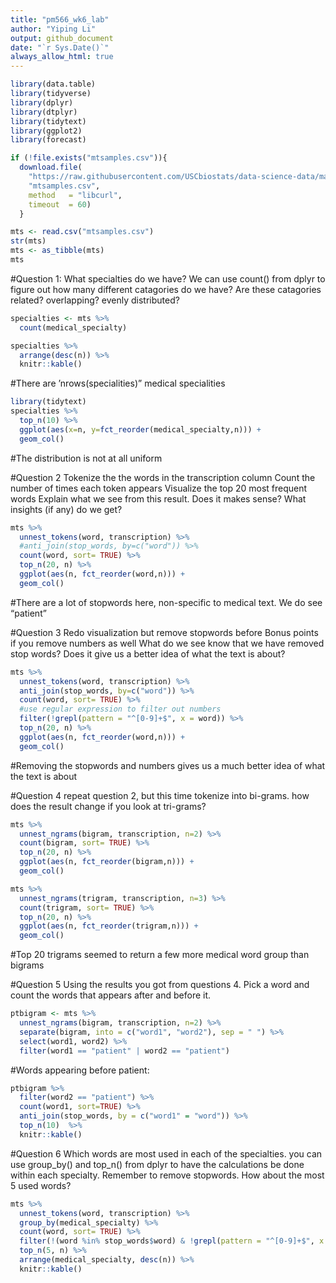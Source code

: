 ```yaml
---
title: "pm566_wk6_lab"
author: "Yiping Li"
output: github_document
date: "`r Sys.Date()`" 
always_allow_html: true
---
```


```r
library(data.table)
library(tidyverse)
library(dplyr)
library(dtplyr)
library(tidytext)
library(ggplot2)
library(forecast)
```

```r
if (!file.exists("mtsamples.csv")){
  download.file(
    "https://raw.githubusercontent.com/USCbiostats/data-science-data/master/00_mtsamples/mtsamples.csv",
    "mtsamples.csv",
    method   = "libcurl",
    timeout  = 60)
  }

mts <- read.csv("mtsamples.csv")
str(mts)
mts <- as_tibble(mts)
mts
```

#Question 1: What specialties do we have?
We can use count() from dplyr to figure out how many different catagories do we have? Are these catagories related? overlapping? evenly distributed?
```r
specialties <- mts %>%
  count(medical_specialty)

specialties %>%
  arrange(desc(n)) %>%
  knitr::kable()
```

#There are 'nrows(specialities)" medical specialities
```r
library(tidytext)
specialties %>%
  top_n(10) %>%
  ggplot(aes(x=n, y=fct_reorder(medical_specialty,n))) +
  geom_col()

```

#The distribution is not at all uniform

#Question 2
Tokenize the the words in the transcription column
Count the number of times each token appears
Visualize the top 20 most frequent words
Explain what we see from this result. Does it makes sense? What insights (if any) do we get?
```r
mts %>%
  unnest_tokens(word, transcription) %>%
  #anti_join(stop_words, by=c("word")) %>%
  count(word, sort= TRUE) %>%
  top_n(20, n) %>%
  ggplot(aes(n, fct_reorder(word,n))) +
  geom_col()

```
#There are a lot of stopwords here, non-specific to medical text. We do see "patient"

#Question 3
Redo visualization but remove stopwords before
Bonus points if you remove numbers as well
What do we see know that we have removed stop words? Does it give us a better idea of what the text is about?
```r
mts %>%
  unnest_tokens(word, transcription) %>%
  anti_join(stop_words, by=c("word")) %>%
  count(word, sort= TRUE) %>%
  #use regular expression to filter out numbers
  filter(!grepl(pattern = "^[0-9]+$", x = word)) %>%
  top_n(20, n) %>%
  ggplot(aes(n, fct_reorder(word,n))) +
  geom_col()
```
#Removing the stopwords and numbers gives us a much better idea of what the text is about

#Question 4
repeat question 2, but this time tokenize into bi-grams. how does the result change if you look at tri-grams?
```r
mts %>%
  unnest_ngrams(bigram, transcription, n=2) %>%
  count(bigram, sort= TRUE) %>%
  top_n(20, n) %>%
  ggplot(aes(n, fct_reorder(bigram,n))) +
  geom_col()
```

```r
mts %>%
  unnest_ngrams(trigram, transcription, n=3) %>%
  count(trigram, sort= TRUE) %>%
  top_n(20, n) %>%
  ggplot(aes(n, fct_reorder(trigram,n))) +
  geom_col()
```
#Top 20 trigrams seemed to return a few more medical word group than bigrams

#Question 5
Using the results you got from questions 4. Pick a word and count the words that appears after and before it.
```r
ptbigram <- mts %>%
  unnest_ngrams(bigram, transcription, n=2) %>%
  separate(bigram, into = c("word1", "word2"), sep = " ") %>%
  select(word1, word2) %>%
  filter(word1 == "patient" | word2 == "patient")
```

#Words appearing before patient:
```r
ptbigram %>%
  filter(word2 == "patient") %>%
  count(word1, sort=TRUE) %>%
  anti_join(stop_words, by = c("word1" = "word")) %>%
  top_n(10)  %>%
  knitr::kable()
```

#Question 6
Which words are most used in each of the specialties. you can use group_by() and top_n() from dplyr to have the calculations be done within each specialty. Remember to remove stopwords. How about the most 5 used words?
```r
mts %>%
  unnest_tokens(word, transcription) %>%
  group_by(medical_specialty) %>%
  count(word, sort= TRUE) %>%
  filter(!(word %in% stop_words$word) & !grepl(pattern = "^[0-9]+$", x = word)) %>%
  top_n(5, n) %>%
  arrange(medical_specialty, desc(n)) %>%
  knitr::kable()
```


